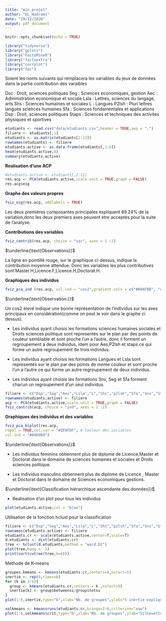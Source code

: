 ```yaml
---
title: "min_projet"
author: "EL_Hadrami"
date: "29/12/2020"
output: pdf_document
---
```


```r
knitr::opts_chunk$set(echo = TRUE)
```

```r
library("tidyverse")
library("gplots")
library("FactoMineR")
library("factoextra")
library("corrplot")
library("fpc")
```

Soient les noms suivants qui remplacera les variables du jeux de données dans la partie contribution des varaibles

Dsc : Droit, sciences politiques
Seg : Sciences economiques, gestion
Aec : Administration economique et sociale
Lsla : Lettres, sciences du langage, arts
Shs : Sciences humaines et sociales
L : Langues
P2lsh : Pluri lettres langues sciences humaines
Sfa : Sciences fondamentales et applications
Dsp : Droit, sciences politiques
Staps : Sciences et techniques des activites physiques et sportives


```r
etudiants <- read.csv("data/etudiants.csv",header = TRUE,sep = ";")
filiere <- etudiants[,1]
etudiants <- as.matrix(etudiants[2:13])
rownames(etudiants) <- filiere
etudiants.active <- as.data.frame(etudiants[,1:6])
head(etudiants.active,4)
summary(etudiants.active)
```

$\textbf{Realisation d'une ACP}$

```r
#etudiants.active <- etudiants[,2:12]
res.acp <- PCA(etudiants.active,scale.unit = TRUE,graph = FALSE)
res.acp$eig
```

$\textbf{Graphe des valeurs propres}$

```r
fviz_eig(res.acp, addlabels = TRUE)
```
Les deux premières composantes principales expliquent 89.24% de la variation,donc les deux premiers axes
peuvent etre acceptés pour la suite de l'analyse.

$\textbf{Contributions des variables}$

```r
fviz_contrib(res.acp, choice = "var", axes = 1 :2)
```
$\underline{\text{Observations}}$

La ligne en pointillé rouge, sur le graphique ci-dessus, indique la contribution moyenne attendue.
Donc les variables les plus contributives sont Master.H,Licence.F,Licence.H,Doctorat.H.

$\textbf{Graphiques des individus}$

```r
fviz_pca_ind (res.acp, col.ind = "cos2",gradient.cols = c("#00AFBB", "#E7B800", "#FC4E07"),repel = TRUE) 
```

$\underline{\text{Observation:}}$

Un cos2 élevé indique une bonne représentation de l'individus  sur les axes principaux en considération(comme
on peut le voir dans le graphe ci dessus).

- Les individus ayant choisis les formations sciences humaines sociales et Droits sciences politique sont representés  sur le plan par des points de couleur semblable et sont proche l'un a l'autre, donc il forment un regroupement a deux individus, idem pour Aes,P2lsh et staps ce qui forme un autre regroupement de trois individus.


- Les individus ayant choisis les formations Langues et Lsla sont representés sur le plan par des points de meme couleur et sont proche l'un a l'autre ce qui forme  un autre regroupement de deux individus.

- Les individus ayant choisis les formations Snv, Seg et Sfa forment chacun un regroupement d'un seul individus.



```r
filiere <- c("Dsp","Seg","Aes","Lsla","L","Shs","p2lsh","Sfa","Snv","Staps")
rownames(etudiants.active) <- filiere
acp <- PCA(etudiants.active,scale.unit = TRUE,graph = FALSE)
fviz_contrib(acp, choice = "ind", axes = 1 :2)
```


$\textbf{Graphiques des individus et des variables}$

```r
fviz_pca_biplot(res.acp,
repel = TRUE,col.var = "#2E9FDF", # Couleur des variables
col.ind = "#696969")
```

$\underline{\text{Observations}}$

- Les individus feminins obtiennent plus de diplome de Licence,Master et Doctorat dans le domaine de sciences humaines et sociales et Droits sciences politique.

- Les individus masculins obtiennent plus de diplome de Licence , Master et Doctorat dans le domaine de Sciences economiques gestions.

$\underline{\text{Classification hiérarchique ascendante des données}}$

- Realisation d'un plot pour tous les individus

```r
plot(etudiants.active,col = "blue")
```

$\text{Utilisation de la fonction hclust pour la classification}$

```r
filiere <- c("Dsp","Seg","Aes","Lsla","L","Shs","p2lsh","Sfa","Snv","Staps")
rownames(etudiants.active) <- filiere
etudiants.cr <- scale(etudiants.active,center=T,scale=T)
d.etudiants <- dist(etudiants.cr)
tree <- hclust(d.etudiants,method = "ward.D2")
plot(tree,hang = -1)
print(sort(cutree(tree,k=6)))
```

$\text{Methode de K-means}$

```r
groupes.kmeans <- kmeans(etudiants.cr,centers=4,nstart=5)
inertie <- rep(0,times=6)
for (k in 2:6){
  group <- kmeans(etudiants.cr,centers = k ,nstart=5)
  inertie[k] <- group$betweenss/group$totss
}
plot(1:6,inertie,type="b",xlab="Nb. de groupes",ylab="% inertie expliquée")
```

```r
solkmeans <- kmeansruns(etudiants.cr,krange=2:6,criterion="asw")
plot(1:6,solkmeans$crit,type="b",xlab="Nb. de groupes",ylab="Silhouette")
```


